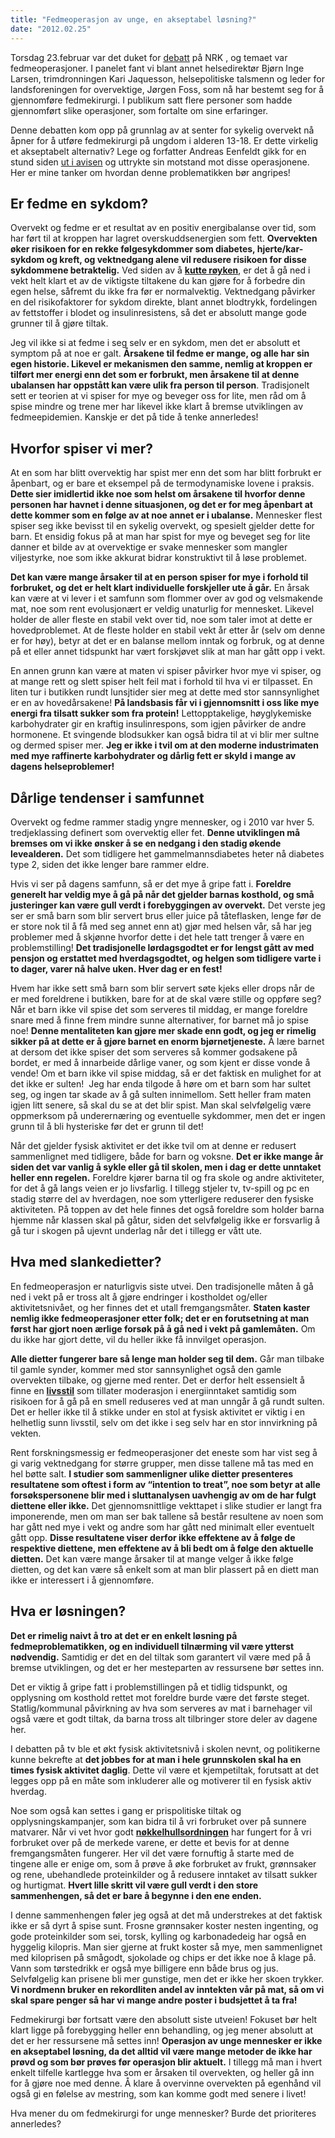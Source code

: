 ```yaml
---
title: "Fedmeoperasjon av unge, en akseptabel løsning?"
date: "2012.02.25"
---
```


Torsdag 23.februar var det duket for [debatt](http://www.nrk.no/nett-tv/klipp/829251/) på NRK , og temaet var fedmeoperasjoner. I panelet fant vi blant annet helsedirektør Bjørn Inge Larsen, trimdronningen Kari Jaquesson, helsepolitiske talsmenn og leder for landsforeningen for overvektige, Jørgen Foss, som nå har bestemt seg for å gjennomføre fedmekirurgi. I publikum satt flere personer som hadde gjennomført slike operasjoner, som fortalte om sine erfaringer.

Denne debatten kom opp på grunnlag av at senter for sykelig overvekt nå åpner for å utføre fedmekirurgi på ungdom i alderen 13-18. Er dette virkelig et akseptabelt alternativ? Lege og forfatter Andreas Eenfeldt gikk for en stund siden [ut i avisen](http://sprek.bt.no/sprek/--Lavkarbo-er-svaret-15175.html) og uttrykte sin motstand mot disse operasjonene. Her er mine tanker om hvordan denne problematikken bør angripes!

## Er fedme en sykdom?

Overvekt og fedme er et resultat av en positiv energibalanse over tid, som har ført til at kroppen har lagret overskuddsenergien som fett. **Overvekten øker risikoen for en rekke følgesykdommer som diabetes, hjerte/kar-sykdom og kreft, og vektnedgang alene vil redusere risikoen for disse sykdommene betraktelig.** Ved siden av å [**kutte røyken**](stump-royken.qmd), er det å gå ned i vekt helt klart et av de viktigste tiltakene du kan gjøre for å forbedre din egen helse, såfremt du ikke fra før er normalvektig. Vektnedgang påvirker en del risikofaktorer for sykdom direkte, blant annet blodtrykk, fordelingen av fettstoffer i blodet og insulinresistens, så det er absolutt mange gode grunner til å gjøre tiltak.

Jeg vil ikke si at fedme i seg selv er en sykdom, men det er absolutt et symptom på at noe er galt. **Årsakene til fedme er mange, og alle har sin egen historie. Likevel er mekanismen den samme, nemlig at kroppen er tilført mer energi enn det som er forbrukt, men årsakene til at denne ubalansen har oppstått kan være ulik fra person til person**. Tradisjonelt sett er teorien at vi spiser for mye og beveger oss for lite, men råd om å spise mindre og trene mer har likevel ikke klart å bremse utviklingen av fedmeepidemien. Kanskje er det på tide å tenke annerledes!

## Hvorfor spiser vi mer?

At en som har blitt overvektig har spist mer enn det som har blitt forbrukt er åpenbart, og er bare et eksempel på de termodynamiske lovene i praksis. **Dette sier imidlertid ikke noe som helst om årsakene til hvorfor denne personen har havnet i denne situasjonen, og det er for meg åpenbart at dette kommer som en følge av at noe annet er i ubalanse.** Mennesker flest spiser seg ikke bevisst til en sykelig overvekt, og spesielt gjelder dette for barn. Et ensidig fokus på at man har spist for mye og beveget seg for lite danner et bilde av at overvektige er svake mennesker som mangler viljestyrke, noe som ikke akkurat bidrar konstruktivt til å løse problemet.

**Det kan være mange årsaker til at en person spiser for mye i forhold til forbruket, og det er helt klart individuelle forskjeller ute å går.** En årsak kan være at vi lever i et samfunn som flommer over av god og velsmakende mat, noe som rent evolusjonært er veldig unaturlig for mennesket. Likevel holder de aller fleste en stabil vekt over tid, noe som taler imot at dette er hovedproblemet. At de fleste holder en stabil vekt år etter år (selv om denne er for høy), betyr at det er en balanse mellom inntak og forbruk, og at denne på et eller annet tidspunkt har vært forskjøvet slik at man har gått opp i vekt.

En annen grunn kan være at maten vi spiser påvirker hvor mye vi spiser, og at mange rett og slett spiser helt feil mat i forhold til hva vi er tilpasset. En liten tur i butikken rundt lunsjtider sier meg at dette med stor sannsynlighet er en av hovedårsakene! **På landsbasis får vi i gjennomsnitt i oss like mye energi fra tilsatt sukker som fra protein!** Lettopptakelige, høyglykemiske karbohydrater gir en kraftig insulinrespons, som igjen påvirker de andre hormonene. Et svingende blodsukker kan også bidra til at vi blir mer sultne og dermed spiser mer. **Jeg er ikke i tvil om at den moderne industrimaten med mye raffinerte karbohydrater og dårlig fett er skyld i mange av dagens helseproblemer!**

## Dårlige tendenser i samfunnet

Overvekt og fedme rammer stadig yngre mennesker, og i 2010 var hver 5. tredjeklassing definert som overvektig eller fet. **Denne utviklingen må bremses om vi ikke ønsker å se en nedgang i den stadig økende levealderen.** Det som tidligere het gammelmannsdiabetes heter nå diabetes type 2, siden det ikke lenger bare rammer eldre.

Hvis vi ser på dagens samfunn, så er det mye å gripe fatt i. **Foreldre generelt har veldig mye å gå på når det gjelder barnas kosthold, og små justeringer kan være gull verdt i forebyggingen av overvekt.** Det verste jeg ser er små barn som blir servert brus eller juice på tåteflasken, lenge før de er store nok til å få med seg annet enn at) gjør med helsen vår, så har jeg problemer med å skjønne hvorfor dette i det hele tatt trenger å være en problemstilling! **Det tradisjonelle lørdagsgodtet er for lengst gått av med pensjon og erstattet med hverdagsgodtet, og helgen som tidligere varte i to dager, varer nå halve uken. Hver dag er en fest!**

Hvem har ikke sett små barn som blir servert søte kjeks eller drops når de er med foreldrene i butikken, bare for at de skal være stille og oppføre seg? Når et barn ikke vil spise det som serveres til middag, er mange foreldre snare med å finne frem mindre sunne alternativer, for barnet må jo spise noe! **Denne mentaliteten kan gjøre mer skade enn godt, og jeg er rimelig sikker på at dette er å gjøre barnet en enorm bjørnetjeneste.** Å lære barnet at dersom det ikke spiser det som serveres så kommer godsakene på bordet, er med å innarbeide dårlige vaner, og som kjent er disse vonde å vende! Om et barn ikke vil spise middag, så er det faktisk en mulighet for at det ikke er sulten!  Jeg har enda tilgode å høre om et barn som har sultet seg, og ingen tar skade av å gå sulten innimellom. Sett heller fram maten igjen litt senere, så skal du se at det blir spist. Man skal selvfølgelig være oppmerksom på underernæring og eventuelle sykdommer, men det er ingen grunn til å bli hysteriske før det er grunn til det!

Når det gjelder fysisk aktivitet er det ikke tvil om at denne er redusert sammenlignet med tidligere, både for barn og voksne. **Det er ikke mange år siden det var vanlig å sykle eller gå til skolen, men i dag er dette unntaket heller enn regelen.** Foreldre kjører barna til og fra skole og andre aktiviteter, for det å gå langs veien er jo livsfarlig. I tillegg stjeler tv, tv-spill og pc en stadig større del av hverdagen, noe som ytterligere reduserer den fysiske aktiviteten. På toppen av det hele finnes det også foreldre som holder barna hjemme når klassen skal på gåtur, siden det selvfølgelig ikke er forsvarlig å gå tur i skogen på ujevnt underlag når det i tillegg er vått ute.

## Hva med slankedietter?

En fedmeoperasjon er naturligvis siste utvei. Den tradisjonelle måten å gå ned i vekt på er tross alt å gjøre endringer i kostholdet og/eller aktivitetsnivået, og her finnes det et utall fremgangsmåter. **Staten kaster nemlig ikke fedmeoperasjoner etter folk; det er en forutsetning at man først har gjort noen ærlige forsøk på å gå ned i vekt på gamlemåten.** Om du ikke har gjort dette, vil du heller ikke få innvilget operasjon.

**Alle dietter fungerer bare så lenge man holder seg til dem.** Går man tilbake til gamle synder, kommer med stor sannsynlighet også den gamle overvekten tilbake, og gjerne med renter. Det er derfor helt essensielt å finne en [**livsstil**](diett-livsstilsendring.qmd) som tillater moderasjon i energiinntaket samtidig som risikoen for å gå på en smell reduseres ved at man unngår å gå rundt sulten. Det er heller ikke til å stikke under en stol at fysisk aktivitet er viktig i en helhetlig sunn livsstil, selv om det ikke i seg selv har en stor innvirkning på vekten.

Rent forskningsmessig er fedmeoperasjoner det eneste som har vist seg å gi varig vektnedgang for større grupper, men disse tallene må tas med en hel bøtte salt. **I studier som sammenligner ulike dietter presenteres resultatene som oftest i form av "intention to treat", noe som betyr at alle forsøkspersonene blir med i sluttanalysen uavhengig av om de har fulgt diettene eller ikke.** Det gjennomsnittlige vekttapet i slike studier er langt fra imponerende, men om man ser bak tallene så består resultene av noen som har gått ned mye i vekt og andre som har gått ned minimalt eller eventuelt gått opp. **Disse resultatene viser derfor ikke effektene av å følge de respektive diettene, men effektene av å bli bedt om å følge den aktuelle dietten.** Det kan være mange årsaker til at mange velger å ikke følge dietten, og det kan være så enkelt som at man blir plassert på en diett man ikke er interessert i å gjennomføre.

## Hva er løsningen?

**Det er rimelig naivt å tro at det er en enkelt løsning på fedmeproblematikken, og en individuell tilnærming vil være ytterst nødvendig.** Samtidig er det en del tiltak som garantert vil være med på å bremse utviklingen, og det er her mesteparten av ressursene bør settes inn.

Det er viktig å gripe fatt i problemstillingen på et tidlig tidspunkt, og opplysning om kosthold rettet mot foreldre burde være det første steget. Statlig/kommunal påvirkning av hva som serveres av mat i barnehager vil også være et godt tiltak, da barna tross alt tilbringer store deler av dagene her.

I debatten på tv ble et økt fysisk aktivitetsnivå i skolen nevnt, og politikerne kunne bekrefte at **det jobbes for at man i hele grunnskolen skal ha en times fysisk aktivitet daglig**. Dette vil være et kjempetiltak, forutsatt at det legges opp på en måte som inkluderer alle og motiverer til en fysisk aktiv hverdag.

Noe som også kan settes i gang er prispolitiske tiltak og opplysningskampanjer, som kan bidra til å vri forbruket over på sunnere matvarer. Når vi vet hvor godt [**nøkkelhullsordningen**](nokkelhull.qmd) har fungert for å vri forbruket over på de merkede varene, er dette et bevis for at denne fremgangsmåten fungerer. Her vil det være fornuftig å starte med de tingene alle er enige om, som å prøve å øke forbruket av frukt, grønnsaker og rene, ubehandlede proteinkilder og å redusere inntaket av tilsatt sukker og hurtigmat. **Hvert lille skritt vil være gull verdt i den store sammenhengen, så det er bare å begynne i den ene enden.**

I denne sammenhengen føler jeg også at det må understrekes at det faktisk ikke er så dyrt å spise sunt. Frosne grønnsaker koster nesten ingenting, og gode proteinkilder som sei, torsk, kylling og karbonadedeig har også en hyggelig kilopris. Man sier gjerne at frukt koster så mye, men sammenlignet med kiloprisen på smågodt, sjokolade og chips er det ikke noe å klage på. Vann som tørstedrikk er også mye billigere enn både brus og jus. Selvfølgelig kan prisene bli mer gunstige, men det er ikke her skoen trykker. **Vi nordmenn bruker en rekordliten andel av inntekten vår på mat, så om vi skal spare penger så har vi mange andre poster i budsjettet å ta fra!**

Fedmekirurgi bør fortsatt være den absolutt siste utveien! Fokuset bør helt klart ligge på forebygging heller enn behandling, og jeg mener absolutt at det er her ressursene må settes inn! **Operasjon av unge mennesker er ikke en akseptabel løsning, da det alltid vil være mange metoder de ikke har prøvd og som bør prøves før operasjon blir aktuelt.** I tillegg må man i hvert enkelt tilfelle kartlegge hva som er årsaken til overvekten, og heller gå inn for å gjøre noe med denne. Å klare å overvinne overvekten på egenhånd vil også gi en følelse av mestring, som kan komme godt med senere i livet!

Hva mener du om fedmekirurgi for unge mennesker? Burde det prioriteres annerledes?
